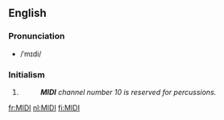 {{wikipedia}}
{{also|midi|Midi}}
==English==

===Pronunciation===
* /ˈmɪdi/

===Initialism===
{{rfc-header|Initialism}}
{{head|en|initialism}}

# {{w|Musical Instrument Digital Interface}}
#: '''''MIDI''' channel number 10 is reserved for percussions.''

[[fr:MIDI]]
[[nl:MIDI]]
[[fi:MIDI]]